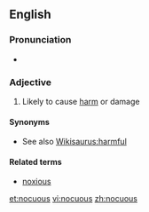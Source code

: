 ==English==

===Pronunciation===
* {{IPA|/ˈnɑ.kju.əs/}}

===Adjective===
{{en-adj}}

# Likely to cause [[harm]] or damage

====Synonyms====
* See also [[Wikisaurus:harmful]]

====Related terms====
* [[noxious]]

[[et:nocuous]]
[[vi:nocuous]]
[[zh:nocuous]]